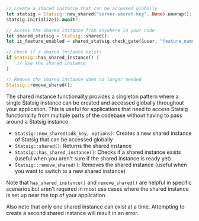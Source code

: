 ```rust
// Create a shared instance that can be accessed globally
let statsig = Statsig::new_shared("server-secret-key", None).unwrap();
statsig.initialize().await?;

// Access the shared instance from anywhere in your code
let shared_statsig = Statsig::shared();
let is_feature_enabled = shared_statsig.check_gate(&user, "feature_name");

// Check if a shared instance exists
if Statsig::has_shared_instance() {
    // Use the shared instance
}

// Remove the shared instance when no longer needed
Statsig::remove_shared();
```

The shared instance functionality provides a singleton pattern where a single Statsig instance can be created and accessed globally throughout your application. This is useful for applications that need to access Statsig functionality from multiple parts of the codebase without having to pass around a Statsig instance.

- `Statsig::new_shared(sdk_key, options)`: Creates a new shared instance of Statsig that can be accessed globally
- `Statsig::shared()`: Returns the shared instance
- `Statsig::has_shared_instance()`: Checks if a shared instance exists (useful when you aren't sure if the shared instance is ready yet)
- `Statsig::remove_shared()`: Removes the shared instance (useful when you want to switch to a new shared instance)

Note that `has_shared_instance()` and `remove_shared()` are helpful in specific scenarios but aren't required in most use cases where the shared instance is set up near the top of your application.

Also note that only one shared instance can exist at a time. Attempting to create a second shared instance will result in an error.
